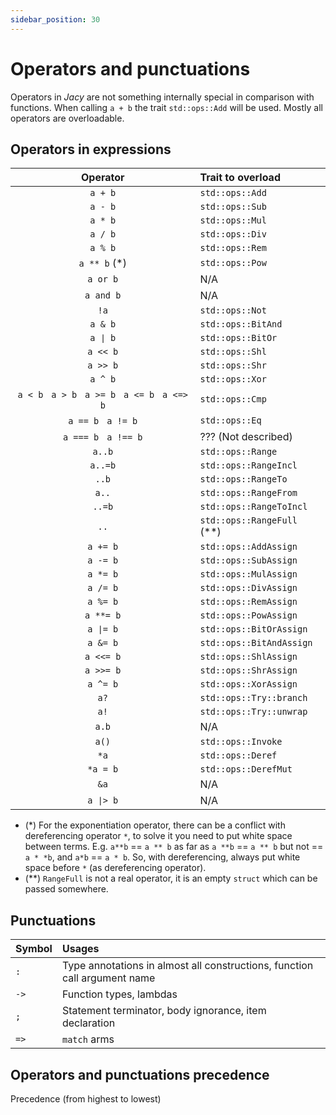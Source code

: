 ```yaml
---
sidebar_position: 30
---
```


# Operators and punctuations

Operators in _Jacy_ are not something internally special in comparison with
functions. When calling `a + b` the trait `std::ops::Add` will be used. Mostly
all operators are overloadable.

## Operators in expressions

| Operator | Trait to overload |
| :------: | :---------------- |
| `a + b` | `std::ops::Add` |
| `a - b` | `std::ops::Sub` |
| `a * b` | `std::ops::Mul` |
| `a / b` | `std::ops::Div` |
| `a % b` | `std::ops::Rem` |
| `a ** b` (\*) | `std::ops::Pow` |
| `a or b` | N/A |
| `a and b` | N/A |
| `!a` | `std::ops::Not` |
| `a & b` | `std::ops::BitAnd` |
| `a ∣ b` | `std::ops::BitOr` |
| `a << b` | `std::ops::Shl` |
| `a >> b` | `std::ops::Shr` |
| `a ^ b` | `std::ops::Xor` |
| `a < b` &nbsp; `a > b` &nbsp; `a >= b` &nbsp; `a <= b` &nbsp; `a <=> b` | `std::ops::Cmp` |
| `a == b` &nbsp; `a != b` | `std::ops::Eq` |
| `a === b` &nbsp; `a !== b` | ??? (Not described) |
| `a..b` | `std::ops::Range` |
| `a..=b` | `std::ops::RangeIncl` |
| `..b` | `std::ops::RangeTo` |
| `a..` | `std::ops::RangeFrom` |
| `..=b` | `std::ops::RangeToIncl` |
| `..` | `std::ops::RangeFull` (\*\*) |
| `a += b` | `std::ops::AddAssign` |
| `a -= b` | `std::ops::SubAssign` |
| `a *= b` | `std::ops::MulAssign` |
| `a /= b` | `std::ops::DivAssign` |
| `a %= b` | `std::ops::RemAssign` |
| `a **= b` | `std::ops::PowAssign` |
| `a ∣= b` | `std::ops::BitOrAssign` |
| `a &= b` | `std::ops::BitAndAssign` |
| `a <<= b` | `std::ops::ShlAssign` |
| `a >>= b` | `std::ops::ShrAssign` |
| `a ^= b` | `std::ops::XorAssign` |
| `a?` | `std::ops::Try::branch` |
| `a!` | `std::ops::Try::unwrap` |
| `a.b` | N/A |
| `a()` | `std::ops::Invoke` |
| `*a` | `std::ops::Deref` |
| `*a = b` | `std::ops::DerefMut` |
| `&a` | N/A |
| `a ∣> b` | N/A |

* (\*) For the exponentiation operator, there can be a conflict with
  dereferencing operator `*`, to solve it you need to put white space between
  terms. E.g. `a**b` == `a ** b` as far as `a **b` == `a ** b` but not == `a *
  *b`, and `a*b` == `a * b`. So, with dereferencing, always put white space
  before `*` (as dereferencing operator).
* (\*\*) `RangeFull` is not a real operator, it is an empty `struct` which can
  be passed somewhere.

## Punctuations

| Symbol | Usages |
| :--- | :--- |
| `:` | Type annotations in almost all constructions, function call argument name |
| `->` | Function types, lambdas |
| `;` | Statement terminator, body ignorance, item declaration |
| `=>` | `match` arms |

## Operators and punctuations precedence

Precedence (from highest to lowest)


<PrecedenceTable/>
